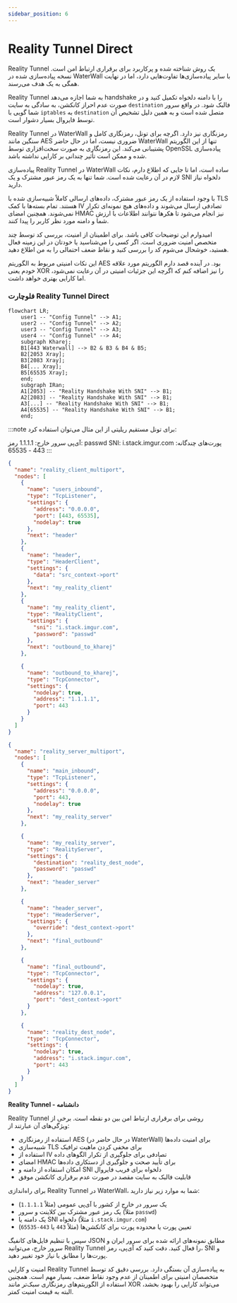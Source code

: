 ```yaml
---
sidebar_position: 6
---
```


# Reality Tunnel Direct

Reality Tunnel یک روش شناخته شده و پرکاربرد برای برقراری ارتباط امن است. نسخه پیاده‌سازی شده در WaterWall با سایر پیاده‌سازی‌ها تفاوت‌هایی دارد، اما در نهایت همگی به یک هدف می‌رسند.

Reality Tunnel به شما اجازه می‌دهد handshake را با دامنه دلخواه تکمیل کنید و در صورت عدم احراز کانکشن، به سادگی به سایت `destination` فالبک شود. در واقع سرور شما گویی با `iptables` به `destination` متصل شده است و به همین دلیل تشخیص آن توسط فایروال بسیار دشوار است.

Reality Tunnel در WaterWall رمزنگاری نیز دارد. اگرچه برای تونل، رمزنگاری کامل و سنگین مانند AES ضروری نیست، اما در حال حاضر WaterWall تنها از این الگوریتم پشتیبانی می‌کند. این رمزنگاری به صورت سخت‌افزاری توسط OpenSSL پیاده‌سازی شده و ممکن است تأثیر چندانی بر کارایی نداشته باشد.

پیاده‌سازی Reality Tunnel در WaterWall ساده است، اما تا جایی که اطلاع دارم، نکات لازم در آن رعایت شده است. شما تنها به یک رمز عبور مشترک و یک SNI دلخواه نیاز دارید.

با وجود استفاده از یک رمز عبور مشترک، داده‌های ارسالی کاملاً شبیه‌سازی شده با TLS هستند. تمام بسته‌ها با کمک IV تصادفی ارسال می‌شوند و داده‌های هیچ نمونه‌ای تکرار نمی‌شوند. همچنین امضای HMAC نیز انجام می‌شود تا هکرها نتوانند اطلاعات با ارزش شما و دامنه مورد نظر کاربر را پیدا کنند.

امیدوارم این توضیحات کافی باشد. برای اطمینان از امنیت، بررسی کد توسط چند متخصص امنیت ضروری است. اگر کسی را می‌شناسید یا خودتان در این زمینه فعال هستید، خوشحال می‌شوم کد را بررسی کنید و نقاط ضعف احتمالی را به من اطلاع دهید.

این نکات امنیتی مربوط به الگوریتم AES بود. در آینده قصد دارم الگوریتم مورد علاقه خودم یعنی XOR را نیز اضافه کنم که اگرچه این جزئیات امنیتی در آن رعایت نمی‌شود، اما کارایی بهتری خواهد داشت.

### فلوچارت Reality Tunnel Direct

```mermaid
flowchart LR;
    user1 -- "Config Tunnel" --> A1;
    user2 -- "Config Tunnel" --> A2;
    user3 -- "Config Tunnel" --> A3;
    user4 -- "Config Tunnel" --> A4;
    subgraph Kharej;
    B1[443 Waterwall] --> B2 & B3 & B4 & B5;
    B2[2053 Xray];
    B3[2083 Xray];
    B4[... Xray];
    B5[65535 Xray];
    end;
    subgraph IRan;
    A1[2053] -- "Reality Handshake With SNI" --> B1;
    A2[2083] -- "Reality Handshake With SNI" --> B1;
    A3[...] -- "Reality Handshake With SNI" --> B1;
    A4[65535] -- "Reality Handshake With SNI" --> B1;
    end;
```

:::note
برای تونل مستقیم ریلیتی از این مثال می‌توان استفاده کرد:

آی‌پی سرور خارج: 1.1.1.1
رمز: passwd
SNI: i.stack.imgur.com
پورت‌های چندگانه: 443 - 65535
:::

```json title="سرور ایران"
{
  "name": "reality_client_multiport",
  "nodes": [
    {
      "name": "users_inbound",
      "type": "TcpListener",
      "settings": {
        "address": "0.0.0.0",
        "port": [443, 65535],
        "nodelay": true
      },
      "next": "header"
    },
    {
      "name": "header",
      "type": "HeaderClient",
      "settings": {
        "data": "src_context->port"
      },
      "next": "my_reality_client"
    },
    {
      "name": "my_reality_client",
      "type": "RealityClient",
      "settings": {
        "sni": "i.stack.imgur.com",
        "password": "passwd"
      },
      "next": "outbound_to_kharej"
    },

    {
      "name": "outbound_to_kharej",
      "type": "TcpConnector",
      "settings": {
        "nodelay": true,
        "address": "1.1.1.1",
        "port": 443
      }
    }
  ]
}
```

```json title="سرور خارج"
{
  "name": "reality_server_multiport",
  "nodes": [
    {
      "name": "main_inbound",
      "type": "TcpListener",
      "settings": {
        "address": "0.0.0.0",
        "port": 443,
        "nodelay": true
      },
      "next": "my_reality_server"
    },

    {
      "name": "my_reality_server",
      "type": "RealityServer",
      "settings": {
        "destination": "reality_dest_node",
        "password": "passwd"
      },
      "next": "header_server"
    },

    {
      "name": "header_server",
      "type": "HeaderServer",
      "settings": {
        "override": "dest_context->port"
      },
      "next": "final_outbound"
    },

    {
      "name": "final_outbound",
      "type": "TcpConnector",
      "settings": {
        "nodelay": true,
        "address": "127.0.0.1",
        "port": "dest_context->port"
      }
    },

    {
      "name": "reality_dest_node",
      "type": "TcpConnector",
      "settings": {
        "nodelay": true,
        "address": "i.stack.imgur.com",
        "port": 443
      }
    }
  ]
}
```

**Reality Tunnel - دانشنامه**

Reality Tunnel روشی برای برقراری ارتباط امن بین دو نقطه است. برخی از ویژگی‌های آن عبارتند از:

- استفاده از رمزنگاری AES (در حال حاضر در WaterWall) برای امنیت داده‌ها
- شبیه‌سازی TLS برای مخفی کردن ماهیت ترافیک
- استفاده از IV تصادفی برای جلوگیری از تکرار الگوهای داده
- امضای HMAC برای تأیید صحت و جلوگیری از دستکاری داده‌ها
- امکان استفاده از دامنه و SNI دلخواه برای فریب فایروال
- قابلیت فالبک به سایت مقصد در صورت عدم برقراری کانکشن موفق

برای راه‌اندازی Reality Tunnel در WaterWall، شما به موارد زیر نیاز دارید:

- یک سرور در خارج از کشور با آی‌پی عمومی (مثلاً `1.1.1.1`)
- یک رمز عبور مشترک بین کلاینت و سرور (مثلاً `passwd`)
- یک دامنه یا SNI دلخواه (مثلاً `i.stack.imgur.com`)
- تعیین پورت یا محدوده پورت برای کانکشن‌ها (مثلاً `443` یا `443-65535`)

سپس با تنظیم فایل‌های کانفیگ JSON مطابق نمونه‌های ارائه شده برای سرور ایران و سرور خارج، می‌توانید Reality Tunnel را فعال کنید. دقت کنید که آی‌پی، رمز، SNI و پورت‌ها را مطابق با نیاز خود تغییر دهید.

امنیت و کارایی Reality Tunnel به پیاده‌سازی آن بستگی دارد. بررسی دقیق کد توسط متخصصان امنیتی برای اطمینان از عدم وجود نقاط ضعف، بسیار مهم است. همچنین استفاده از الگوریتم‌های رمزنگاری سبک‌تر مانند XOR می‌تواند کارایی را بهبود بخشد، البته به قیمت امنیت کمتر.
